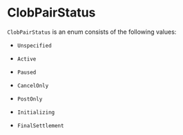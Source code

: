 # ClobPairStatus

`ClobPairStatus` is an enum consists of the following values:

- `Unspecified`

- `Active`

- `Paused`

- `CancelOnly`

- `PostOnly`

- `Initializing`

- `FinalSettlement`
